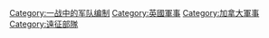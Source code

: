 {{catmore}}

[[Category:一战中的军队编制|Category:一战中的军队编制]]
[[Category:英國軍事|Category:英國軍事]]
[[Category:加拿大軍事|Category:加拿大軍事]]
[[Category:遠征部隊|Category:遠征部隊]]
